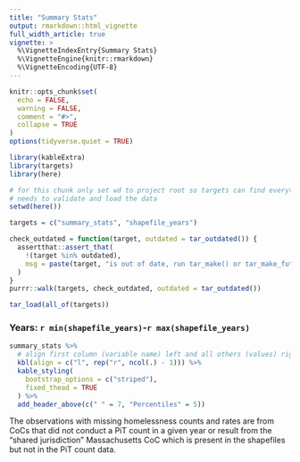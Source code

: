 ```yaml
---
title: "Summary Stats"
output: rmarkdown::html_vignette
full_width_article: true
vignette: >
  %\VignetteIndexEntry{Summary Stats}
  %\VignetteEngine{knitr::rmarkdown}
  %\VignetteEncoding{UTF-8}
---
```


```r
knitr::opts_chunk$set(
  echo = FALSE,
  warning = FALSE,
  comment = "#>",
  collapse = TRUE
)
options(tidyverse.quiet = TRUE)

library(kableExtra)
library(targets)
library(here)

```

```r
# for this chunk only set wd to project root so targets can find everything it
# needs to validate and load the data
setwd(here())

targets = c("summary_stats", "shapefile_years")

check_outdated = function(target, outdated = tar_outdated()) {
  assertthat::assert_that(
    !(target %in% outdated),
    msg = paste(target, "is out of date, run tar_make() or tar_make_future() to update it")
  )
}
purrr::walk(targets, check_outdated, outdated = tar_outdated())

tar_load(all_of(targets))
```

### Years: `r min(shapefile_years)`-`r max(shapefile_years)`

```r
summary_stats %>% 
  # align first column (variable name) left and all others (values) right
  kbl(align = c("l", rep("r", ncol(.) - 1))) %>% 
  kable_styling(
    bootstrap_options = c("striped"),
    fixed_thead = TRUE
  ) %>% 
  add_header_above(c(" " = 7, "Percentiles" = 5))
```

The observations with missing homelessness counts and rates are from CoCs that did not conduct a PiT count in a given year or result from the "shared jurisdiction" Massachusetts CoC which is present in the shapefiles but not in the PiT count data.

